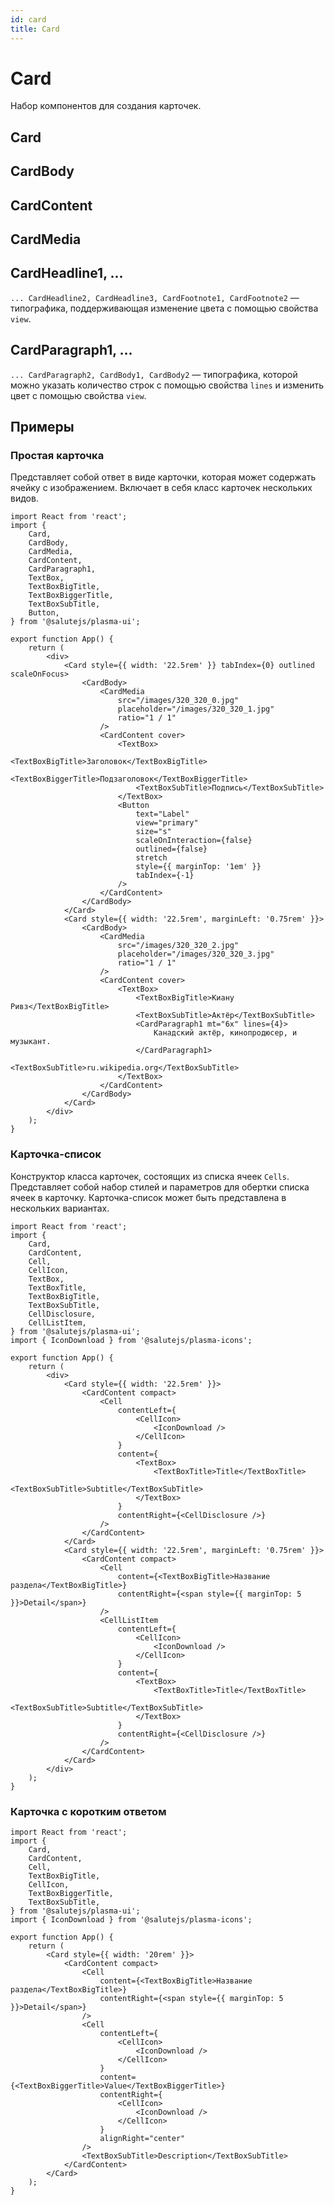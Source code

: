 ```yaml
---
id: card
title: Card
---
```



# Card
Набор компонентов для создания карточек.

## Card
<Description name="Card" />
<PropsTable name="Card" />

## CardBody
<Description name="CardBody" />

## CardContent
<Description name="CardContent" />
<PropsTable name="CardContent" />

## CardMedia
<Description name="CardMedia" />
<PropsTable name="CardMedia" />

## CardHeadline1, ...
`... CardHeadline2, CardHeadline3, CardFootnote1, CardFootnote2` — типографика, поддерживающая изменение цвета с помощью свойства `view`.
<PropsTable name="CardHeadline1" />

## CardParagraph1, ...
`... CardParagraph2, CardBody1, CardBody2` — типографика, которой можно указать количество строк с помощью свойства `lines` и изменить цвет с помощью свойства `view`.
<PropsTable name="CardParagraph1" />

## Примеры

### Простая карточка
Представляет собой ответ в виде карточки, которая может содержать ячейку с изображением.
Включает в себя класс карточек нескольких видов.

```tsx live
import React from 'react';
import {
    Card,
    CardBody,
    CardMedia,
    CardContent,
    CardParagraph1,
    TextBox,
    TextBoxBigTitle,
    TextBoxBiggerTitle,
    TextBoxSubTitle,
    Button,
} from '@salutejs/plasma-ui';

export function App() {
    return (
        <div>
            <Card style={{ width: '22.5rem' }} tabIndex={0} outlined scaleOnFocus>
                <CardBody>
                    <CardMedia
                        src="/images/320_320_0.jpg"
                        placeholder="/images/320_320_1.jpg"
                        ratio="1 / 1"
                    />
                    <CardContent cover>
                        <TextBox>
                            <TextBoxBigTitle>Заголовок</TextBoxBigTitle>
                            <TextBoxBiggerTitle>Подзаголовок</TextBoxBiggerTitle>
                            <TextBoxSubTitle>Подпись</TextBoxSubTitle>
                        </TextBox>
                        <Button
                            text="Label"
                            view="primary"
                            size="s"
                            scaleOnInteraction={false}
                            outlined={false}
                            stretch
                            style={{ marginTop: '1em' }}
                            tabIndex={-1}
                        />
                    </CardContent>
                </CardBody>
            </Card>
            <Card style={{ width: '22.5rem', marginLeft: '0.75rem' }}>
                <CardBody>
                    <CardMedia
                        src="/images/320_320_2.jpg"
                        placeholder="/images/320_320_3.jpg"
                        ratio="1 / 1"
                    />
                    <CardContent cover>
                        <TextBox>
                            <TextBoxBigTitle>Киану Ривз</TextBoxBigTitle>
                            <TextBoxSubTitle>Актёр</TextBoxSubTitle>
                            <CardParagraph1 mt="6x" lines={4}>
                                Канадский актёр, кинопродюсер, и музыкант.
                            </CardParagraph1>
                            <TextBoxSubTitle>ru.wikipedia.org</TextBoxSubTitle>
                        </TextBox>
                    </CardContent>
                </CardBody>
            </Card>
        </div>
    );
}
```

### Карточка-список
Конструктор класса карточек, состоящих из списка ячеек `Cells`.
Представляет собой набор стилей и параметров для обертки списка ячеек в карточку.
Карточка-список может быть представлена в нескольких вариантах.

```tsx live
import React from 'react';
import {
    Card,
    CardContent,
    Cell,
    CellIcon,
    TextBox,
    TextBoxTitle,
    TextBoxBigTitle,
    TextBoxSubTitle,
    CellDisclosure,
    CellListItem,
} from '@salutejs/plasma-ui';
import { IconDownload } from '@salutejs/plasma-icons';

export function App() {
    return (
        <div>
            <Card style={{ width: '22.5rem' }}>
                <CardContent compact>
                    <Cell
                        contentLeft={
                            <CellIcon>
                                <IconDownload />
                            </CellIcon>
                        }
                        content={
                            <TextBox>
                                <TextBoxTitle>Title</TextBoxTitle>
                                <TextBoxSubTitle>Subtitle</TextBoxSubTitle>
                            </TextBox>
                        }
                        contentRight={<CellDisclosure />}
                    />
                </CardContent>
            </Card>
            <Card style={{ width: '22.5rem', marginLeft: '0.75rem' }}>
                <CardContent compact>
                    <Cell
                        content={<TextBoxBigTitle>Название раздела</TextBoxBigTitle>}
                        contentRight={<span style={{ marginTop: 5 }}>Detail</span>}
                    />
                    <CellListItem
                        contentLeft={
                            <CellIcon>
                                <IconDownload />
                            </CellIcon>
                        }
                        content={
                            <TextBox>
                                <TextBoxTitle>Title</TextBoxTitle>
                                <TextBoxSubTitle>Subtitle</TextBoxSubTitle>
                            </TextBox>
                        }
                        contentRight={<CellDisclosure />}
                    />
                </CardContent>
            </Card>
        </div>
    );
}
```

### Карточка с коротким ответом

```tsx live
import React from 'react';
import {
    Card,
    CardContent,
    Cell,
    TextBoxBigTitle,
    CellIcon,
    TextBoxBiggerTitle,
    TextBoxSubTitle,
} from '@salutejs/plasma-ui';
import { IconDownload } from '@salutejs/plasma-icons';

export function App() {
    return (
        <Card style={{ width: '20rem' }}>
            <CardContent compact>
                <Cell
                    content={<TextBoxBigTitle>Название раздела</TextBoxBigTitle>}
                    contentRight={<span style={{ marginTop: 5 }}>Detail</span>}
                />
                <Cell
                    contentLeft={
                        <CellIcon>
                            <IconDownload />
                        </CellIcon>
                    }
                    content={<TextBoxBiggerTitle>Value</TextBoxBiggerTitle>}
                    contentRight={
                        <CellIcon>
                            <IconDownload />
                        </CellIcon>
                    }
                    alignRight="center"
                />
                <TextBoxSubTitle>Description</TextBoxSubTitle>
            </CardContent>
        </Card>
    );
}
```

